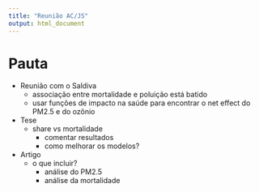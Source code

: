 ```yaml
---
title: "Reunião AC/JS"
output: html_document
---
```


# Pauta

- Reunião com o Saldiva
  - associação entre mortalidade e poluição está batido
  - usar funções de impacto na saúde para encontrar o net effect do PM2.5 e do ozônio
  
- Tese
  - share vs mortalidade
     - comentar resultados
     - como melhorar os modelos?

- Artigo
  - o que incluir?
     - análise do PM2.5
     - análise da mortalidade
